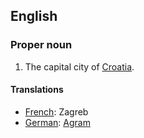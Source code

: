 ==English==
===Proper noun===

#The capital city of [[Croatia]].

====Translations====

*[[French]]: Zagreb
*[[German]]: [[Agram]]